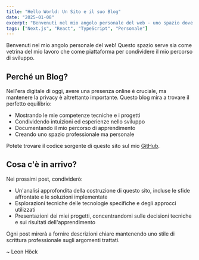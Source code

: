 ```yaml
---
title: "Hello World: Un Sito e il suo Blog"
date: "2025-01-08"
excerpt: "Benvenuti nel mio angolo personale del web - uno spazio dove condivido il mio percorso come aspirante informatico."
tags: ["Next.js", "React", "TypeScript", "Personale"]
---
```


Benvenuti nel mio angolo personale del web! Questo spazio serve sia come vetrina del mio lavoro che come piattaforma per condividere il mio percorso di sviluppo.

## Perché un Blog?

Nell'era digitale di oggi, avere una presenza online è cruciale, ma mantenere la privacy è altrettanto importante. Questo blog mira a trovare il perfetto equilibrio:

* Mostrando le mie competenze tecniche e i progetti
* Condividendo intuizioni ed esperienze nello sviluppo
* Documentando il mio percorso di apprendimento
* Creando uno spazio professionale ma personale

Potete trovare il codice sorgente di questo sito sul mio <a href="https://github.com/Leon-Hoeck/Website" className="text-blue-400 hover:text-blue-300 transition-colors">GitHub</a>.

## Cosa c'è in arrivo?

Nei prossimi post, condividerò:

* Un'analisi approfondita della costruzione di questo sito, incluse le sfide affrontate e le soluzioni implementate
* Esplorazioni tecniche delle tecnologie specifiche e degli approcci utilizzati
* Presentazioni dei miei progetti, concentrandomi sulle decisioni tecniche e sui risultati dell'apprendimento

Ogni post mirerà a fornire descrizioni chiare mantenendo uno stile di scrittura professionale sugli argomenti trattati.

<div className="mt-16 italic">~ Leon Höck</div> 